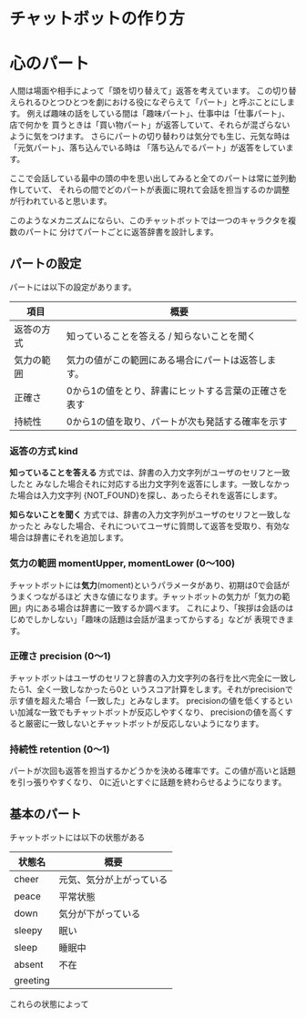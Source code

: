チャットボットの作り方
====================

# 心のパート

人間は場面や相手によって「頭を切り替えて」返答を考えています。
この切り替えられるひとつひとつを劇における役になぞらえて「パート」と呼ぶことにします。
例えば趣味の話をしている間は「趣味パート」、仕事中は「仕事パート」、店で何かを
買うときは「買い物パート」が返答していて、それらが混ざらないように気をつけます。
さらにパートの切り替わりは気分でも生じ、元気な時は「元気パート」、落ち込んでいる時は
「落ち込んでるパート」が返答をしています。

ここで会話している最中の頭の中を思い出してみると全てのパートは常に並列動作していて、
それらの間でどのパートが表面に現れて会話を担当するのか調整が行われていると思います。

このようなメカニズムにならい、このチャットボットでは一つのキャラクタを複数のパートに
分けてパートごとに返答辞書を設計します。

## パートの設定

パートには以下の設定があります。

|項目|概要|
|---|---|
|返答の方式|知っていることを答える / 知らないことを聞く |
|気力の範囲|気力の値がこの範囲にある場合にパートは返答します。|
|正確さ|0から1の値をとり、辞書にヒットする言葉の正確さを表す|
|持続性|0から1の値を取り、パートが次も発話する確率を示す|


### 返答の方式 kind
**知っていることを答える** 方式では、辞書の入力文字列がユーザのセリフと一致したと
みなした場合それに対応する出力文字列を返答にします。一致しなかった場合は入力文字列
{NOT_FOUND}を探し、あったらそれを返答にします。

**知らないことを聞く** 方式では、辞書の入力文字列がユーザのセリフと一致しなかったと
みなした場合、それについてユーザに質問して返答を受取り、有効な場合は辞書にそれを追加します。

### 気力の範囲 momentUpper, momentLower (0〜100)
チャットボットには**気力**(moment)というパラメータがあり、初期は0で会話がうまくつながるほど
大きな値になります。チャットボットの気力が「気力の範囲」内にある場合は辞書に一致するか調べます。
これにより、「挨拶は会話のはじめでしかしない」「趣味の話題は会話が温まってからする」などが
表現できます。

### 正確さ precision (0〜1)
チャットボットはユーザのセリフと辞書の入力文字列の各行を比べ完全に一致したら1、全く一致しなかったら0と
いうスコア計算をします。それがprecisionで示す値を超えた場合「一致した」とみなします。
precisionの値を低くするといい加減な一致でもチャットボットが反応しやすくなり、
precisionの値を高くすると厳密に一致しないとチャットボットが反応しないようになります。

### 持続性 retention (0〜1)
パートが次回も返答を担当するかどうかを決める確率です。この値が高いと話題を引っ張りやすくなり、
0に近いとすぐに話題を終わらせるようになります。

## 基本のパート


チャットボットには以下の状態がある

|状態名| 概要    |
| --- |-------- |
| cheer | 元気、気分が上がっている |
| peace | 平常状態 |
| down | 気分が下がっている |
| sleepy | 眠い |
| sleep | 睡眠中 | 
| absent | 不在 |
| greeting | 

これらの状態によって